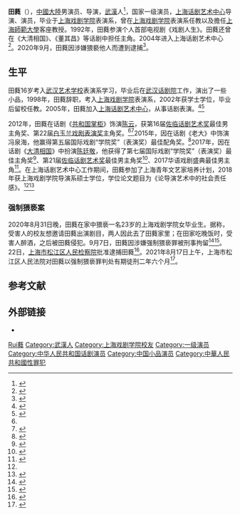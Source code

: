 '''田蕤'''（{{bd|1976年|11月16日}}），[[中國大陸|中國大陸]]男演员、导演，[[武漢|武漢]]人<ref>{{cite news |title=艺考取消“现场校考”后怎么办？武汉籍话剧中心演员田蕤有妙招 |url=http://newsxmwb.xinmin.cn/wentihui/wtrw/2020/03/22/31693158.html |publisher=新民晚报}}</ref>，国家一级演员，[[上海话剧艺术中心|上海话剧艺术中心]]导演、演员，毕业于[[上海戏剧学院|上海戏剧学院]]表演系，曾在[[上海戏剧学院|上海戏剧学院]]表演系任教以及擔任[[上海師範大學|上海師範大學]]客座教授。1992年，田蕤参演个人首部电视剧《戏剧人生》。田蕤还曾在《大清相国》、《董其昌》等话剧中担任主角。2004年进入上海话剧艺术中心<ref>{{cite news |title=做一个学术型的演员 记青年话剧演员田蕤|url=http://61.175.198.136:8083/rwt/CNKI/https/NNYHGLUDN3WXTLUPMW4A/KXReader/Detail?TIMESTAMP=637366522094075000&DBCODE=CJFD&TABLEName=CJFDLAST2017&FileName=XIJU201708011&RESULT=1&SIGN=xt6i9wLuTkAyyOm0yvQFziB%2bqY8%3d |publisher=《中国戏剧》 2017年第8期 P35-37页}}</ref>。2020年9月，田蕤因涉嫌猥褻他人而遭到逮捕<ref>{{cite news |title=国家一级演员田蕤被曝猥亵上戏毕业生 警方已立案 |url=https://ent.sina.com.cn/s/m/2020-09-24/doc-iivhvpwy8658734.shtml |publisher=红星新闻 |accessdate=2020-09-25 |archive-date=2020-09-28 |archive-url=https://web.archive.org/web/20200928023524/https://ent.sina.com.cn/s/m/2020-09-24/doc-iivhvpwy8658734.shtml |dead-url=no }}</ref>。

== 生平 ==
田蕤16岁考入[[武汉艺术学校|武汉艺术学校]]表演系学习，毕业后在[[武汉话剧院|武汉话剧院]]工作，演出了一些小品，1998年，田蕤辞职，考入[[上海戏剧学院|上海戏剧学院]]表演系，2002年获学士学位，毕业后留校任教。2005年，田蕤加入[[上海话剧艺术中心|上海话剧艺术中心]]，从事话剧表演。<ref name="impre">{{Cite news |url=https://www.thepaper.cn/newsDetail_forward_8345490 |title=《印象》：玻璃博物馆，新与旧的包容共生 |date=2020-07-20 |work=[[纪实人文频道|纪实人文频道]] |via=澎湃新闻 |accessdate=2020-09-26}}</ref><ref name="infzm">{{Cite news |url=http://www.infzm.com/contents/192633 |title=国家一级演员田蕤涉嫌猥亵被批捕！律师称当事女生重度抑郁 |date=2020-09-25 |work=南方周末 |accessdate=2020-09-26}}</ref>

2012年，田蕤在话剧《[[共和国掌柜|共和国掌柜]]》饰演[[陈云|陈云]]，获第16届[[佐临话剧艺术奖|佐临话剧艺术奖]]最佳男主角奖、第22届[[白玉兰戏剧表演奖|白玉兰戏剧表演奖]]主角奖。<ref name="impre" /><ref>{{Cite news |url=https://yule.sohu.com/20120418/n340888525.shtml |title=白玉兰戏剧表演艺术奖揭晓 老戏骨金士杰获奖 |date=2012-04-18 |work=东方早报 |via=搜狐娱乐 |accessdate=2020-09-26}}</ref>2015年，因在话剧《老大》中饰演冯泉海，他赢得第五届国际戏剧“学院奖”（表演奖）最佳配角奖。<ref>{{Cite news |url=http://www.chinanews.com/cul/2015/10-31/7598696.shtml |title=蓝天野获第五届国际戏剧学院奖终身成就奖 |date=2015-10-31 |work=中国新闻网   |accessdate=2020-09-26 |archive-date=2015-12-13 |archive-url=https://web.archive.org/web/20151213062739/http://www.chinanews.com/cul/2015/10-31/7598696.shtml |dead-url=no }}</ref>2017年，因在话剧《[[大清相国|大清相国]]》中扮演[[陈廷敬|陈廷敬]]，他获得了第七届国际戏剧“学院奖”（表演奖）最佳主角奖<ref>{{Cite news |url=http://www.sohu.com/a/206970650_740643 |title=上海话剧艺术中心大型原创历史话剧《大清相国》斩获第七届国际戏剧“学院奖”（表演奖）三项奖项 |date=2017-11-27 |work=上海话剧艺术中心 |via=搜狐 |accessdate=2020-09-26}}</ref>、第21届[[佐临话剧艺术奖|佐临话剧艺术奖]]最佳男主角奖<ref>{{Cite news |url=https://k.sina.cn/article_1787920531_6a918093034002rrv.html |title=第二十一届"佐临话剧艺术奖"揭晓 |date=2017-07-08 |work=新华社中国网事|via=新浪 |accessdate=2020-09-26}}</ref>、2017华语戏剧盛典最佳男主角<ref>{{Cite news |url=https://epaper.xkb.com.cn/view/1095829 |title=史可:终于把自己想象中的艾碧呈现在舞台 |date=2017-12-15 |work=新快网 |accessdate=2020-09-26}}</ref>。在上海话剧艺术中心工作期间，田蕤参加了上海青年文艺家培养计划，2018年获上海戏剧学院导演系硕士学位，学位论文题目为《论导演艺术中的社会责任感》。<ref name="infzm" /><ref>{{Cite news |url=http://sh.eastday.com/m/20190822/u1ai12773153.html |title=上海以长效机制淬炼“德艺双馨”青年文艺人才 |date=2019-08-22 |work=文汇报 |via=东方网 |accessdate=2020-09-26 |archive-date=2019-08-22 |archive-url=https://web.archive.org/web/20190822010543/http://sh.eastday.com/m/20190822/u1ai12773153.html |dead-url=no }}</ref>

=== 强制猥亵案 ===
2020年8月31日晚，田蕤在家中猥亵一名23岁的上海戏剧学院女毕业生。据称，受害人的校友想邀请田蕤出演剧目，两人因此去了田蕤家里；在田家吃晚饭时，受害人醉酒，之后被田蕤侵犯。9月7日，田蕤因涉嫌强制猥亵罪被刑事拘留<ref>{{Cite news |url=https://www.hntv.tv/hp/article/1/1309293030204903424 |title=国家一级演员田蕤被曝猥亵上戏毕业生，目前已被逮捕 |date=2020-09-25 |work=红星新闻 |via=大象网 |accessdate=2020-09-26 |archive-date=2020-11-26 |archive-url=https://web.archive.org/web/20201126180953/https://www.hntv.tv/hp/article/1/1309293030204903424 |dead-url=no }}</ref><ref>{{Cite news |url=https://rmh.pdnews.cn/Pc/ArtInfoApi/article?id=16071596 |title=国家一级演员田蕤涉嫌侵犯上戏女毕业生，警方立案将其逮捕 |via=人民日报 |date=2020-09-25 |work=半岛都市报 |accessdate=2020-09-26}}</ref>。22日，[[上海市松江区人民检察院|上海市松江区人民检察院]]批准逮捕田蕤<ref>{{Cite news |url=https://ent.sina.com.cn/s/m/2020-09-25/doc-iivhvpwy8816850.shtml |title=国家一级演员田蕤已被批捕 涉嫌强制猥亵罪 |date=2020-09-25 |work=新浪娱乐 |accessdate=2020-09-26 |archive-date=2020-11-28 |archive-url=https://web.archive.org/web/20201128050157/https://ent.sina.com.cn/s/m/2020-09-25/doc-iivhvpwy8816850.shtml |dead-url=no }}</ref>。2021年8月17日上午，上海市松江区人民法院对田蕤以强制猥亵罪判处有期徒刑二年六个月<ref>{{Cite web|title=上海松江法院一审公开宣判田蕤强制猥亵案|url=http://mp.weixin.qq.com/s?__biz=MzIwMjg4OTI2NQ==&mid=2247511371&idx=1&sn=5b243dc105548be0f9989e67f6b2e848&chksm=96d52c15a1a2a503895d8e575c2b34e6aeaeee648d5fa6deda70444bdd5311630d42426d59b1#rd|access-date=2021-08-17|date=2021-08-17|publisher=上海松江法院|language=zh|archive-url=https://web.archive.org/web/20210817112024/https://mp.weixin.qq.com/s?__biz=MzIwMjg4OTI2NQ==&mid=2247511371&idx=1&sn=5b243dc105548be0f9989e67f6b2e848&chksm=96d52c15a1a2a503895d8e575c2b34e6aeaeee648d5fa6deda70444bdd5311630d42426d59b1#rd|archive-date=2021-08-17|dead-url=no}}</ref>。

==参考文献==
{{reflist}}

==外部链接==
* {{sinaweibo|1852971814}}

[[Category:田姓|Rui蕤]]
[[Category:武漢人|Category:武漢人]]
[[Category:上海戏剧学院校友|Category:上海戏剧学院校友]]
[[Category:一级演员|Category:一级演员]]
[[Category:中华人民共和国话剧演员|Category:中华人民共和国话剧演员]]
[[Category:中国小品演员|Category:中国小品演员]]
[[Category:中華人民共和國性罪犯|Category:中華人民共和國性罪犯]]